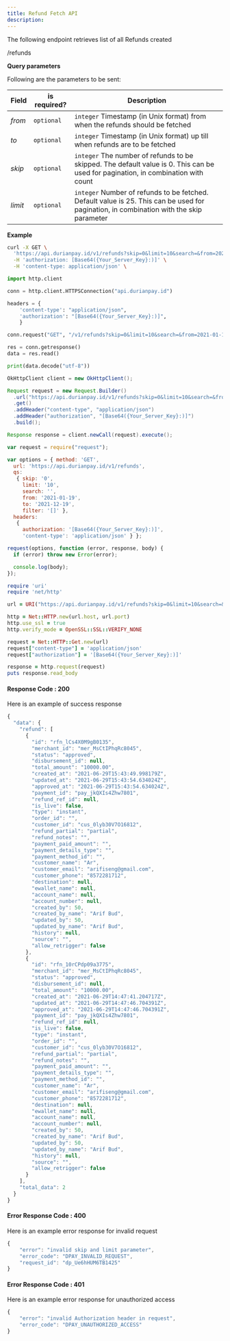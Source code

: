 ```yaml
---
title: Refund Fetch API
description:
---
```


<div class = 'right-component'></div>

<div class = 'left-side'>


The following endpoint retrieves list of all Refunds created

<url get = ""><div class = "ib">/refunds</div></url>

</div>

<div class = 'full-side'>

<div class = 'left-side'>

**Query parameters**

Following are the parameters to be sent:

| Field |	is required? |	Description |
| ------ | ------------- | --------------- |
| _from_ |	`optional` |	`integer` Timestamp (in Unix format) from when the refunds should be fetched |
| _to_ |	`optional` |	`integer` Timestamp (in Unix format) up till when refunds are to be fetched |
| _skip_ |	`optional` |	`integer` The number of refunds to be skipped. The default value is 0. This can be used for pagination, in combination with count |
| _limit_ |	`optional` |	`integer` Number of refunds to be fetched. Default value is 25. This can be used for pagination, in combination with the skip parameter |

</div>

<div class = 'right-code'>

**Example**

<MultiCodeBlock>

```bash
curl -X GET \
  'https://api.durianpay.id/v1/refunds?skip=0&limit=10&search=&from=2021-01-19&to=2021-12-19&filter=%5B%5D' \
  -H 'authorization: [Base64({Your_Server_Key}:)]' \
  -H 'content-type: application/json' \
```

```python
import http.client

conn = http.client.HTTPSConnection("api.durianpay.id")

headers = {
    'content-type': "application/json",
    'authorization': "[Base64({Your_Server_Key}:)]",
    }

conn.request("GET", "/v1/refunds?skip=0&limit=10&search=&from=2021-01-19&to=2021-12-19&filter=%5B%5D", headers=headers)

res = conn.getresponse()
data = res.read()

print(data.decode("utf-8"))
```

```java
OkHttpClient client = new OkHttpClient();

Request request = new Request.Builder()
  .url("https://api.durianpay.id/v1/refunds?skip=0&limit=10&search=&from=2021-01-19&to=2021-12-19&filter=%5B%5D")
  .get()
  .addHeader("content-type", "application/json")
  .addHeader("authorization", "[Base64({Your_Server_Key}:)]")
  .build();

Response response = client.newCall(request).execute();
```

```js
var request = require("request");

var options = { method: 'GET',
  url: 'https://api.durianpay.id/v1/refunds',
  qs: 
   { skip: '0',
     limit: '10',
     search: '',
     from: '2021-01-19',
     to: '2021-12-19',
     filter: '[]' },
  headers: 
   { 
     authorization: '[Base64({Your_Server_Key}:)]',
     'content-type': 'application/json' } };

request(options, function (error, response, body) {
  if (error) throw new Error(error);

  console.log(body);
});
```

```ruby
require 'uri'
require 'net/http'

url = URI("https://api.durianpay.id/v1/refunds?skip=0&limit=10&search=&from=2021-01-19&to=2021-12-19&filter=%5B%5D")

http = Net::HTTP.new(url.host, url.port)
http.use_ssl = true
http.verify_mode = OpenSSL::SSL::VERIFY_NONE

request = Net::HTTP::Get.new(url)
request["content-type"] = 'application/json'
request["authorization"] = '[Base64({Your_Server_Key}:)]'

response = http.request(request)
puts response.read_body
```

</MultiCodeBlock>

</div>

</div>

<div class = 'right-code ml-60'>

#### Response Code : 200 
Here is an example of success response

```js
{
  "data": {
    "refund": [
      {
        "id": "rfn_lCs4X0M9gB0135",
        "merchant_id": "mer_MsCtIPhqRc8045",
        "status": "approved",
        "disbursement_id": null,
        "total_amount": "10000.00",
        "created_at": "2021-06-29T15:43:49.998179Z",
        "updated_at": "2021-06-29T15:43:54.634024Z",
        "approved_at": "2021-06-29T15:43:54.634024Z",
        "payment_id": "pay_jkQXIs4Zhw7801",
        "refund_ref_id": null,
        "is_live": false,
        "type": "instant",
        "order_id": "",
        "customer_id": "cus_0lyb30V7O16812",
        "refund_partial": "partial",
        "refund_notes": "",
        "payment_paid_amount": "",
        "payment_details_type": "",
        "payment_method_id": "",
        "customer_name": "Ar",
        "customer_email": "arifiseng@gmail.com",
        "customer_phone": "8572281712",
        "destination": null,
        "ewallet_name": null,
        "account_name": null,
        "account_number": null,
        "created_by": 50,
        "created_by_name": "Arif Bud",
        "updated_by": 50,
        "updated_by_name": "Arif Bud",
        "history": null,
        "source": "",
        "allow_retrigger": false
      },
      {
        "id": "rfn_10rCPdp09a3775",
        "merchant_id": "mer_MsCtIPhqRc8045",
        "status": "approved",
        "disbursement_id": null,
        "total_amount": "10000.00",
        "created_at": "2021-06-29T14:47:41.204717Z",
        "updated_at": "2021-06-29T14:47:46.704391Z",
        "approved_at": "2021-06-29T14:47:46.704391Z",
        "payment_id": "pay_jkQXIs4Zhw7801",
        "refund_ref_id": null,
        "is_live": false,
        "type": "instant",
        "order_id": "",
        "customer_id": "cus_0lyb30V7O16812",
        "refund_partial": "partial",
        "refund_notes": "",
        "payment_paid_amount": "",
        "payment_details_type": "",
        "payment_method_id": "",
        "customer_name": "Ar",
        "customer_email": "arifiseng@gmail.com",
        "customer_phone": "8572281712",
        "destination": null,
        "ewallet_name": null,
        "account_name": null,
        "account_number": null,
        "created_by": 50,
        "created_by_name": "Arif Bud",
        "updated_by": 50,
        "updated_by_name": "Arif Bud",
        "history": null,
        "source": "",
        "allow_retrigger": false
      }
    ],
    "total_data": 2
  }
}
```

#### Error Response Code : 400
Here is an example error response for invalid request

```js
{
    "error": "invalid skip and limit parameter",
    "error_code": "DPAY_INVALID_REQUEST",
    "request_id": "dp_Ue6hHUM6TB1425"
}
```

#### Error Response Code : 401
Here is an example error response for unauthorized access

```js
{
    "error": "invalid Authorization header in request",
    "error_code": "DPAY_UNAUTHORIZED_ACCESS"
}
```

</div>
